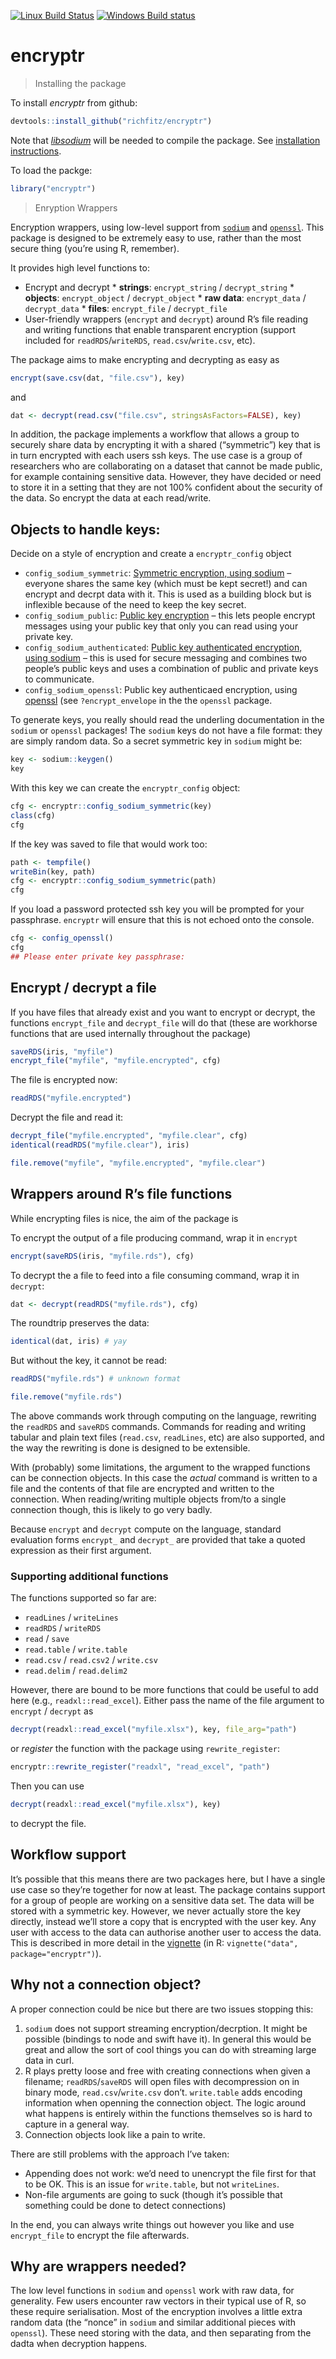 
[![Linux Build Status](https://travis-ci.org/dide-tools/encryptr.svg?branch=master)](https://travis-ci.org/dide-tools/encryptr)
[![Windows Build status](https://ci.appveyor.com/api/projects/status/github/dide-tools/encryptr?svg=true)](https://ci.appveyor.com/project/dide-tools/encryptr)


# encryptr

> Installing the package

To install *encryptr* from github:
```r
devtools::install_github("richfitz/encryptr")
```

Note that [*libsodium*](https://download.libsodium.org/doc/) will be needed to compile the package. See [installation instructions](https://download.libsodium.org/doc/installation/index.html).

To load the packge:
```r
library("encryptr")
```

> Enryption Wrappers

Encryption wrappers, using low-level support from [`sodium`](https://github.com/jeroenooms/sodium) and [`openssl`](https://github.com/jeroenooms/openssl).  This package is designed to be extremely easy to use, rather than the most secure thing (you're using R, remember).

It provides high level functions to:

* Encrypt and decrypt
  	  * **strings**: `encrypt_string` / `decrypt_string`
	  * **objects**: `encrypt_object` / `decrypt_object`
	  * **raw data**: `encrypt_data` / `decrypt_data`
	  * **files**: `encrypt_file` / `decrypt_file`
* User-friendly wrappers (`encrypt` and `decrypt`) around R's file reading and writing functions that enable transparent encryption (support included for `readRDS`/`writeRDS`, `read.csv`/`write.csv`, etc).

The package aims to make encrypting and decrypting as easy as

```r
encrypt(save.csv(dat, "file.csv"), key)
```

and

```r
dat <- decrypt(read.csv("file.csv", stringsAsFactors=FALSE), key)
```

In addition, the package implements a workflow that allows a group to securely share data by encrypting it with a shared ("symmetric") key that is in turn encrypted with each users ssh keys.  The use case is a group of researchers who are collaborating on a dataset that cannot be made public, for example containing sensitive data.  However, they have decided or need to store it in a setting that they are not 100% confident about the security of the data.  So encrypt the data at each read/write.

## Objects to handle keys:

Decide on a style of encryption and create a `encryptr_config` object

* `config_sodium_symmetric`: [Symmetric encryption, using sodium](http://127.0.0.1:19184/library/sodium/doc/intro.html#secret-key-encryption) -- everyone shares the same key (which must be kept secret!) and can encrypt and decrpt data with it.  This is used as a building block but is inflexible because of the need to keep the key secret.
* `config_sodium_public`: [Public key encryption](http://127.0.0.1:19184/library/sodium/doc/intro.html#public-key-encryption) -- this lets people encrypt messages using your public key that only you can read using your private key.
* `config_sodium_authenticated`: [Public key authenticated encryption, using sodium](http://127.0.0.1:19184/library/sodium/doc/intro.html#public-key-authenticated-encryption) -- this is used for secure messaging and combines two people's public keys and uses a combination of public and private keys to communicate.
* `config_sodium_openssl`: Public key authenticaed encryption, using [openssl](https://cran.r-project.org/web/packages/openssl) (see `?encrypt_envelope` in the the `openssl` package.

To generate keys, you really should read the underling documentation in the `sodium` or `openssl` packages!  The `sodium` keys do not have a file format: they are simply random data.  So a secret symmetric key in `sodium` might be:

```r
key <- sodium::keygen()
key
```

With this key we can create the `encryptr_config` object:

```r
cfg <- encryptr::config_sodium_symmetric(key)
class(cfg)
cfg
```

If the key was saved to file that would work too:

```r
path <- tempfile()
writeBin(key, path)
cfg <- encryptr::config_sodium_symmetric(path)
cfg
```

If you load a password protected ssh key you will be prompted for your passphrase.  `encryptr` will ensure that this is not echoed onto the console.

```r
cfg <- config_openssl()
cfg
## Please enter private key passphrase:
```

## Encrypt / decrypt a file

If you have files that already exist and you want to encrypt or decrypt, the functions `encrypt_file` and `decrypt_file` will do that (these are workhorse functions that are used internally throughout the package)

```r
saveRDS(iris, "myfile")
encrypt_file("myfile", "myfile.encrypted", cfg)
```

The file is encrypted now:

```r
readRDS("myfile.encrypted")
```

Decrypt the file and read it:

```r
decrypt_file("myfile.encrypted", "myfile.clear", cfg)
identical(readRDS("myfile.clear"), iris)
```

```r
file.remove("myfile", "myfile.encrypted", "myfile.clear")
```

## Wrappers around R's file functions

While encrypting files is nice, the aim of the package is

To encrypt the output of a file producing command, wrap it in `encrypt`

```r
encrypt(saveRDS(iris, "myfile.rds"), cfg)
```

To decrypt the a file to feed into a file consuming command, wrap it in `decrypt`:

```r
dat <- decrypt(readRDS("myfile.rds"), cfg)
```

The roundtrip preserves the data:
```r
identical(dat, iris) # yay
```

But without the key, it cannot be read:
```r
readRDS("myfile.rds") # unknown format
```

```r
file.remove("myfile.rds")
```

The above commands work through computing on the language, rewriting the `readRDS` and `saveRDS` commands.  Commands for reading and writing tabular and plain text files (`read.csv`, `readLines`, etc) are also supported, and the way the rewriting is done is designed to be extensible.

With (probably) some limitations, the argument to the wrapped functions can be connection objects.  In this case the *actual* command is written to a file and the contents of that file are encrypted and written to the connection.  When reading/writing multiple objects from/to a single connection though, this is likely to go very badly.

Because `encrypt` and `decrypt` compute on the language, standard evaluation forms `encrypt_` and `decrypt_` are provided that take a quoted expression as their first argument.

### Supporting additional functions

The functions supported so far are:

* `readLines` / `writeLines`
* `readRDS` / `writeRDS`
* `read` / `save`
* `read.table` / `write.table`
* `read.csv` / `read.csv2` / `write.csv`
* `read.delim` / `read.delim2`

However, there are bound to be more functions that could be useful to add here (e.g., `readxl::read_excel`).  Either pass the name of the file argument to `encrypt` / `decrypt` as

```r
decrypt(readxl::read_excel("myfile.xlsx"), key, file_arg="path")
```

or *register* the function with the package using `rewrite_register`:

```r
encryptr::rewrite_register("readxl", "read_excel", "path")
```

Then you can use

```r
decrypt(readxl::read_excel("myfile.xlsx"), key)
```

to decrypt the file.

## Workflow support

It's possible that this means there are two packages here, but I have a single use case so they're together for now at least.  The package contains support for a group of people are working on a sensitive data set.  The data will be stored with a symmetric key.  However, we never actually store the key directly, instead we'll store a copy that is encrypted with the user key.  Any user with access to the data can authorise another user to access the data.  This is described in more detail in the [vignette](http://dide-tools.github.io/encryptr/vignettes/data.html) (in R: `vignette("data", package="encryptr")`).

## Why not a connection object?

A proper connection could be nice but there are two issues stopping this:

1. `sodium` does not support streaming encryption/decrption.  It might be possible (bindings to node and swift have it).  In general this would be great and allow the sort of cool things you can do with streaming large data in curl.
2. R plays pretty loose and free with creating connections when given a filename; `readRDS`/`saveRDS` will open files with decompression on in binary mode, `read.csv`/`write.csv` don't.  `write.table` adds encoding information when openning the connection object.  The logic around what happens is entirely within the functions themselves so is hard to capture in a general way.
3. Connection objects look like a pain to write.

There are still problems with the approach I've taken:

* Appending does not work: we'd need to unencrypt the file first for that to be OK.  This is an issue for `write.table`, but not `writeLines`.
* Non-file arguments are going to suck (though it's possible that something could be done to detect connections)

In the end, you can always write things out however you like and use `encrypt_file` to encrypt the file afterwards.

## Why are wrappers needed?

The low level functions in `sodium` and `openssl` work with raw data, for generality.  Few users encounter raw vectors in their typical use of R, so these require serialisation.  Most of the encryption involves a little extra random data (the "nonce" in `sodium` and similar additional pieces with `openssl`).  These need storing with the data, and then separating from the dadta when decryption happens.

